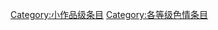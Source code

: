 {{catmore1|[[Wikipedia:色情专题|Wikipedia:色情专题]]}}
{{Articles by Quality| topic=色情|project=色情|format=TOC}}
{{Wikipedia category}}
{{emptycat}}
[[Category:小作品级条目|Category:小作品级条目]]
[[Category:各等级色情条目|Category:各等级色情条目]]